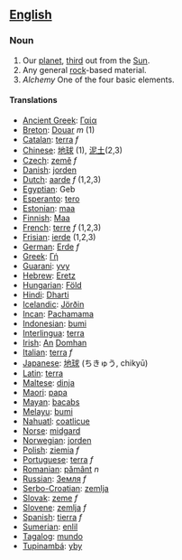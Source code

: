 ==[[English]]==
===Noun===

#Our [[planet]], [[third]] out from the [[Sun]].
#Any general [[rock]]-based material.
#''Alchemy'' One of the four basic elements.

====Translations====
*[[Ancient Greek]]: [[Γαία]]
*[[Breton]]: [[Douar]] ''m'' (1)
*[[Catalan]]: [[terra]] ''f''
*[[Chinese]]: [[地球]] (1), [[泥土]](2,3)
*[[Czech]]: [[země]] ''f''
*[[Danish]]: [[jorden]]
*[[Dutch]]: [[aarde]] ''f'' (1,2,3)
*[[Egyptian]]: Geb
*[[Esperanto]]: [[tero]]
*[[Estonian]]: [[maa]]
*[[Finnish]]: [[Maa]]
*[[French]]: [[terre]] ''f'' (1,2,3)
*[[Frisian]]: [[ierde]] (1,2,3)
*[[German]]: [[Erde]] ''f''
*[[Greek]]: [[Γή]]
*[[Guarani]]: [[yvy]]
*[[Hebrew]]: [[Eretz]]
*[[Hungarian]]: [[Föld]]
*[[Hindi]]: [[Dharti]]
*[[Icelandic]]: [[Jörðin]]
*[[Incan]]: [[Pachamama]]
*[[Indonesian]]: [[bumi]]
*[[Interlingua]]: [[terra]]
*[[Irish]]: [[An]] [[Domhan]]
*[[Italian]]: [[terra]] ''f''
*[[Japanese]]: [[地球]] (ちきゅう, chikyū)
*[[Latin]]: [[terra]]
*[[Maltese]]: [[dinja]]
*[[Maori]]: [[papa]]
*[[Mayan]]: [[bacabs]]
*[[ms:Main Page|Melayu]]: [[ms:bumi|bumi]]
*[[Nahuatl]]: [[coatlicue]]
*[[Norse]]: [[midgard]]
*[[Norwegian]]: [[jorden]]
*[[Polish]]: [[ziemia]] ''f''
*[[Portuguese]]: [[terra]] ''f''
*[[Romanian]]: [[pământ]] ''n''
*[[Russian]]: [[Земля]] ''f''
*[[Serbo-Croatian]]: [[zemlja]]
*[[Slovak]]: [[zeme]] ''f''
*[[Slovene]]: [[zemlja]] ''f''
*[[Spanish]]: [[tierra]] ''f''
*[[Sumerian]]: [[enlil]]
*[[Tagalog]]: [[mundo]]
*[[Tupinambá]]: [[yby]]